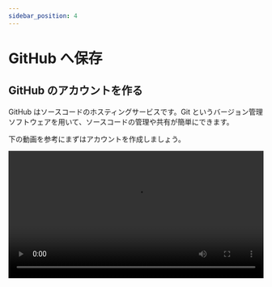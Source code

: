 ```yaml
---
sidebar_position: 4
---
```



# GitHub へ保存

## GitHub のアカウントを作る

GitHub はソースコードのホスティングサービスです。Git というバージョン管理ソフトウェアを用いて、ソースコードの管理や共有が簡単にできます。

下の動画を参考にまずはアカウントを作成しましょう。

<video src={sighupGitHub} controls width="100%" />

## 初期設定

まずは Git の初期設定をしましょう。

- GitHub で `Settings`、`Emails`の順にクリックして、`Keep my email addresses private` の下に書いてあるダミーのメールアドレス（動画では、`118946511+sample-hovwec@users.noreply.github.com`）をコピーしてください。

- 次のコマンドを順に実行してください。それぞれユーザー名の設定、メールアドレスの設定、デフォルトブランチの設定（これをやっておくと、後で混乱がなくなります。）になってます。

  ```shell
  git config --global user.name ユーザー名
  ```

  ```shell
  git config --global user.email 先程確認したメールアドレス
  ```

  ```shell
  git config --global init.defaultBranch main
  ```

<video src={setupGit} controls width="100%" />

次に、GitHub に自分のパソコンの公開鍵を登録して、認証しましょう。

- 次のコマンドを実行して公開鍵を作りましょう。

  ```shell
  cd ~
  ```

  ```shell
  ssh-keygen -t ed25519
  ```

- 次のコマンドを実行して公開鍵を表示しましょう。

  ```shell
  cd ~/.ssh
  ```

  ```shell
  cat id_ed25519.pub
  ```

- 公開鍵をコピーしましょう。（動画では、`ssh-ed25519 AAAA...bGpT`）

- GitHub で `Settings`、`SSH and GPG keys`、`SSH keys` の中の `New SSH key` をクリックして、`Title` に適当な名前、`Key` に先程コピーした公開鍵を入力して、`Add SSH key` をクリックすると GitHub に公開鍵が登録できます。

<video src={setupSshGithub} controls width="100%" />

## GitHub へ保存

初期設定が終わったので、GitHub に保存しましょう。`Repositories`、`New`を押して、`Repository name` に好きな名前を入力し、`Private` を押して、`Create repository` を押してください。これで、リポジトリを作ることができます。※他の人に見られても良いのであれば、`Public` にしてください。

作成が終わったら、`SSH` をクリックして、右側にある文字をコピーしましょう。※`SSH` をクリックし忘れないように気をつけてください。

次に、作成した Docusaurus のプロジェクトフォルダを VSCode で開いてそこで、次のコマンドを実行してください。これは、リポジトリをローカル上に作成する命令です。

```shell
git init
```

次に、次のコマンドを実行して、先程作った GitHub 上で作ったリポジトリとローカル上のリポジトリを紐付けてください。

```shell
git remote add origin 先程コピーした文字
```

次に、ステージングしましょう。これは、どのファイルを Git 上で管理するか決めることができるコマンドです。`-A` はすべてを管理する命令です。`git add ファイル名` などのようにして個別に Git の管理下に含めることもできます。

```shell
git add -A
```

次に、コミットしましょう。ダブルクォーテーション（`"`）の中は好きなメッセージを入れることができます。

```shell
git commit -m "first commit"
```

最後に、ローカルのブランチをリモートリポジトリにプッシュしましょう。一回目だと、`Are you sure you want to continue connecting (yes/no/[fingerprint])?` と聞かれるので、`yes` と入力しましょう。これで、GitHub を開くと、ローカルのファイルが GitHub に保存されたことがわかります。

一般的な開発では、ステージングとコミットを繰り返して、時々プッシュしていくような流れになります。

<video src={pushToGithub} controls width="100%" />
